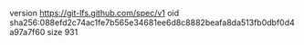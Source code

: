 version https://git-lfs.github.com/spec/v1
oid sha256:088efd2c74ac1fe7b565e34681ee6d8c8882beafa8da513fb0dbf0d4a97a7f60
size 931
